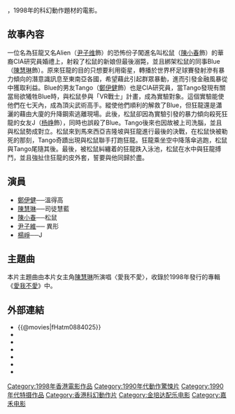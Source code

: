{{Infobox film
 | name = 幻影特攻
 | original_name  = ''{{lang|en|Hot War}}''
 | director = [[馬楚成|馬楚成]]
 | writer = [[潘源良|潘源良]]<br />[[羅志良|羅志良]]<br />周小文
| story = 陳錫康、馬楚成
 | starring = [[鄭伊健|鄭伊健]]<br />[[陳小春|陳小春]]<br />[[陳慧琳|陳慧琳]]<br />[[楊崢|楊崢]]<br />[[尹子维|尹子维]]
 | producer = [[成龍|成龍]]
| producer_2 = 張志光、林子雄
| production_supervisor = 
| music                 = [[金培達|金培達]]、星工廠
| maintheme = 〈愛我不愛〉／陳慧琳
| cinematography        = 馬楚成、陳志英、陳國雄
| editing               = [[鄺志良|鄺志良]]
| sound                 = 梁志達、[[湯湘竹|湯湘竹]]
| studio                = 
 | distributor = [[嘉禾電影|嘉禾電影]]
 | released = {{flagicon|Hong Kong}}{{flagicon|Singapore}}　{{film date|1998|12|24}}<br>{{flagicon|Taiwan}}　{{start date|1999|1|30}}<br>{{flagicon|Japan}}　{{start date|1999|9|1}}<br>{{flagicon|South Korea}}　{{start date|1999|12|23}}
 | runtime = 93 分鐘
 | country = {{香港電影產地}}
 | language = 粵語
| gross = HK $9,296,675.00
| imdb_id = tt0181582
 }}
{{engname|《幻影特攻》|''Hot War''}}，1998年的科幻動作題材的電影。

== 故事內容 ==

一位名為狂龍又名Alien（[[尹子维|尹子维]]飾）的恐怖份子闖進名叫松鼠（[[陳小春|陳小春]]飾）的華裔CIA研究員婚禮上，射殺了松鼠的新娘但最後溺斃，並且綁架松鼠的同事Blue（[[陳慧琳|陳慧琳]]飾）。原來狂龍的目的只想要利用衛星，轉播於世界杯足球賽發射滲有暴力傾向的潛意識訊息至東南亞各國，希望藉此引起群眾暴動，進而引發金融風暴從中獲取利益。Blue的男友Tango（[[鄭伊健|鄭伊健]]飾）也是CIA研究員，當Tango發現有關當局欲犧牲Blue時，與松鼠參與「VR戰士」計畫，成為實驗對象。這個實驗能使他們在七天內，成為頂尖武術高手。縱使他們順利的解救了Blue，但狂龍還是瀟灑的藉由大廈的升降鋼索逃離現場。此後，松鼠卻因為實驗引發的暴力傾向殺死狂龍的女友J（[[杨峥|杨峥]]飾），同時也誤殺了Blue。Tango後來也因故被上司洗腦，並且與松鼠勢成對立。松鼠來到馬來西亞吉隆坡與狂龍進行最後的決戰，在松鼠快被勒死的那刻，Tango奇蹟出現與松鼠聯手打跑狂龍。狂龍乘坐空中降落傘逃跑，松鼠與Tango尾隨其後。最後，被松鼠糾纏着的狂龍跌入泳池，松鼠在水中與狂龍搏鬥，並且強扯住狂龍的皮外套，誓要與他同歸於盡。

==演員==
* [[鄭伊健|鄭伊健]]──溫得高
* [[陳慧琳|陳慧琳]]──司徒慧藍
* [[陳小春|陳小春]]──松鼠
* [[尹子維|尹子維]]──	異形
* [[楊崢|楊崢]]──J

== 主題曲 ==
本片主題曲由本片女主角[[陳慧琳|陳慧琳]]所演唱〈愛我不愛〉，收錄於1998年發行的專輯《[[愛我不愛|愛我不愛]]》中。

== 外部連結 ==
*{{@movies|fHatm0884025}}
*{{hkmdb title|8418}}
*{{Mtime|10860}}
*{{douban}}
*{{rotten-tomatoes|hot_war}}
*{{Amg movie|264057}}
*{{imdb title|0181582}}

{{成龙}}
{{陳慧琳}}
{{DEFAULTSORT:Hot War}}
[[Category:1998年香港電影作品|Category:1998年香港電影作品]]
[[Category:1990年代動作驚悚片|Category:1990年代動作驚悚片]]
[[Category:1990年代特摄作品|Category:1990年代特摄作品]]
[[Category:香港科幻動作片|Category:香港科幻動作片]]
[[Category:金培达配乐电影|Category:金培达配乐电影]]
[[Category:嘉禾电影|Category:嘉禾电影]]